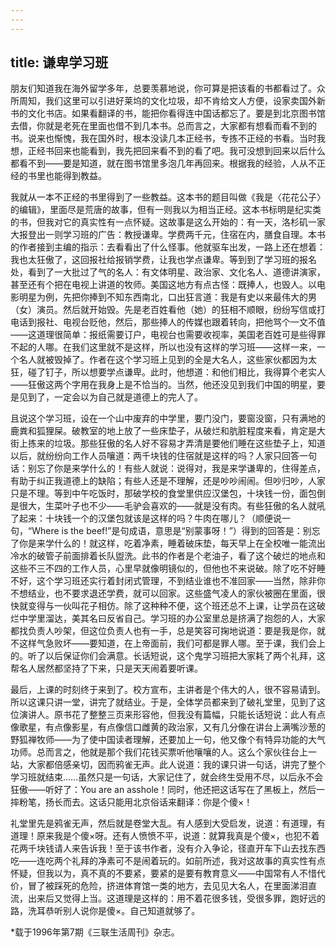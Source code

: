 ```yaml
---
---
---
```

title: 谦卑学习班
---

朋友们知道我在海外留学多年，总要羡慕地说，你可算是把该看的书都看过了。众所周知，我们这里可以引进好莱坞的文化垃圾，却不肯给文人方便，设家卖国外新书的文化书店。如果看翻译的书，能把你看得连中国话都忘了。要是到北京图书馆去借，你就是老死在里面也借不到几本书。总而言之，大家都有想看而看不到的书。说来也惭愧，我在国外时，根本没读几本正经书，专拣不正经的书看。当时我想，正经书回来也能看到，我先把回来看不到的看了吧。我可没想到回来以后什么都看不到——要是知道，就在图书馆里多泡几年再回来。根据我的经验，人从不正经的书里也能得到教益。

我就从一本不正经的书里得到了一些教益。这本书的题目叫做《我是〈花花公子〉的编辑》，里面尽是荒唐的故事，但有一则我以为相当正经。这本书标明是纪实类的书，但我对它的真实性有一点怀疑。这故事是这么开始的：有一天，洛杉矶一家大报登出一则学习班的广告：教授谦卑。学费两千元，住宿在内，膳食自理。本书的作者接到主编的指示：去看看出了什么怪事。他就驱车出发，一路上还在想着：我也太狂傲了，这回报社给报销学费，让我也学点谦卑。等到到了学习班的报名处，看到了一大批过了气的名人：有文体明星、政治家、文化名人、道德讲演家，甚至还有个把在电视上讲道的牧师。美国这地方有点古怪：既捧人，也毁人。以电影明星为例，先把你捧到不知东西南北，口出狂言道：我是有史以来最伟大的男（女）演员。然后就开始毁。先是老百姓看他（她）的狂相不顺眼，纷纷写信或打电话到报社、电视台贬他，然后，那些捧人的传媒也跟着转向，把他骂个一文不值——这道理很简单：报纸需要订户，电视台也需要收视率，美国老百姓可是些得罪不起的人哪。在我们这里就不是这样，所以也没有这样的学习班——这样一来，一个名人就被毁掉了。作者在这个学习班上见到的全是大名人，这些家伙都因为太狂，碰了钉子，所以想要学点谦卑。此时，他想道：和他们相比，我得算个老实人——狂傲这两个字用在我身上是不恰当的。当然，他还没见到我们中国的明星，要是见到了，一定会以为自己就是道德上的完人了。

且说这个学习班，设在一个山中废弃的中学里，要门没门，要窗没窗，只有满地的鹿粪和狐狸屎。破教室的地上放了一些床垫子，从破烂和肮脏程度来看，肯定是大街上拣来的垃圾。那些狂傲的名人好不容易才弄清是要他们睡在这些垫子上，知道以后，就纷纷向工作人员嚷道：两千块钱的住宿就是这样的吗？人家只回答一句话：别忘了你是来学什么的！有些人就说：说得对，我是来学谦卑的，住得差点，有助于纠正我道德上的缺陷；有些人还是不理解，还是吵吵闹闹。但吵归吵，人家只是不理。等到中午吃饭时，那破学校的食堂里供应汉堡包，十块钱一份，面包倒是很大，生菜叶子也不少——毛驴会喜欢的——就是没有肉。有些狂傲的名人就吼了起来：十块钱一个的汉堡包就该是这样的吗？牛肉在哪儿？（顺便说一句，“Where is the beef!”是句成语，意思是“别蒙事呀！”）得到的回答是：别忘了你是来学什么的！就这样，吃着净素，睡着破床垫，每天早上在全校唯一能流出冷水的破管子前面排着长队盥洗。此书的作者是个老油子，看了这个破烂的地点和这些不三不四的工作人员，心里早就像明镜似的，但他也不来说破。除了吃不好睡不好，这个学习班还实行着封闭式管理，不到结业谁也不准回家——当然，除非你不想结业，也不要求退还学费，就可以回家。这些盛气凌人的家伙被圈在里面，很快就变得与一伙叫花子相仿。除了这种种不便，这个班还总不上课，让学员在这破烂中学里溜达，美其名曰反省自己。学习班的办公室里总是挤满了抱怨的人，大家都找负责人吵架，但这位负责人也有一手，总是笑容可掬地说道：要是我是你，就不这样气急败坏——要知道，在上帝面前，我们可都是罪人哪。至于课，我们会上的。听了以后保证你们会满意。长话短说，这个鬼学习班把大家耗了两个礼拜，这帮名人居然都坚持了下来，只是天天闹着要听课。

最后，上课的时刻终于来到了。校方宣布，主讲者是个伟大的人，很不容易请到。所以这课只讲一堂，讲完了就结业。于是，全体学员都来到了破礼堂里，见到了这位演讲人。原书花了整整三页来形容他，但我没有篇幅，只能长话短说：此人有点像歌星，有点像影星，有点像信口雌黄的政治家，又有几分像在讲台上满嘴沙葱的野狐禅牧师——为了使中国读者理解，还要加上一句，他又像个有特异功能的大气功师。总而言之，他就是那个我们花钱买票听他嚷嚷的人。这么个家伙往台上一站，大家都倍感亲切，因而鸦雀无声。此人说道：我的课只讲一句话，讲完了整个学习班就结束……虽然只是一句话，大家记住了，就会终生受用不尽，以后永不会狂傲——听好了：You are an asshole！同时，他还把这话写在了黑板上，然后一摔粉笔，扬长而去。这话只能用北京俗话来翻译：你是个傻×！

礼堂里先是鸦雀无声，然后就是卷堂大乱。有人感到大受启发，说道：有道理，有道理！原来我是个傻×呀。还有人愤愤不平，说道：就算我真是个傻×，也犯不着花两千块钱请人来告诉我！至于该书作者，没有介入争论，径直开车下山去找东西吃——连吃两个礼拜的净素可不是闹着玩的。如前所述，我对这故事的真实性有点怀疑，但我以为，真不真的不要紧，要紧的是要有教育意义——中国常有人不惜代价，冒了被踩死的危险，挤进体育馆一类的地方，去见见大名人，在里面涕泪直流，出来后又觉得上当。这道理是这样的：用不着花很多钱，受很多罪，跑好远的路，洗耳恭听别人说你是傻×。自己知道就够了。

*载于1996年第7期《三联生活周刊》杂志。